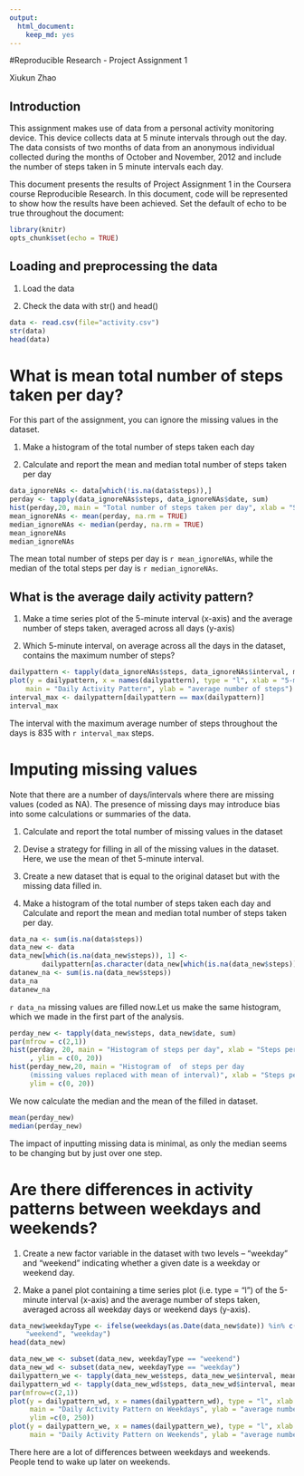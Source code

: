 ---
output: 
  html_document: 
    keep_md: yes
---

#Reproducible Research - Project Assignment 1

Xiukun Zhao

## Introduction

This assignment makes use of data from a personal activity monitoring device. This device collects data at 5 minute intervals through out the day. The data consists of two months of data from an anonymous individual collected during the months of October and November, 2012 and include the number of steps taken in 5 minute intervals each day.

This document presents the results of Project Assignment 1 in the Coursera course Reproducible Research.
In this document, code will be represented to show how the results have been achieved. Set the default of echo to be true throughout the document:

```{r}
library(knitr)
opts_chunk$set(echo = TRUE)
```

## Loading and preprocessing the data

1. Load the data 

2. Check the data with str() and head()

```{r loadingdata}
data <- read.csv(file="activity.csv")
str(data)
head(data)
```

# What is mean total number of steps taken per day?

For this part of the assignment, you can ignore the missing values in the dataset.

1. Make a histogram of the total number of steps taken each day

2. Calculate and report the mean and median total number of steps taken per day

```{r meanwithoutmissing}
data_ignoreNAs <- data[which(!is.na(data$steps)),]
perday <- tapply(data_ignoreNAs$steps, data_ignoreNAs$date, sum)
hist(perday,20, main = "Total number of steps taken per day", xlab = "Steps per day")
mean_ignoreNAs <- mean(perday, na.rm = TRUE)
median_ignoreNAs <- median(perday, na.rm = TRUE)
mean_ignoreNAs
median_ignoreNAs
```

The mean total number of steps per day is `r mean_ignoreNAs`, while the median of the total steps per day is `r median_ignoreNAs`.

## What is the average daily activity pattern?

1. Make a time series plot of the 5-minute interval (x-axis) and the average number of steps taken, averaged across all days (y-axis)

2. Which 5-minute interval, on average across all the days in the dataset, contains the maximum number of steps?

```{r dailypattern}
dailypattern <- tapply(data_ignoreNAs$steps, data_ignoreNAs$interval, mean)
plot(y = dailypattern, x = names(dailypattern), type = "l", xlab = "5-minute interval", 
    main = "Daily Activity Pattern", ylab = "average number of steps")
interval_max <- dailypattern[dailypattern == max(dailypattern)]
interval_max
```

The interval with the maximum average number of steps throughout the days is 835 with `r interval_max` steps.

# Imputing missing values

Note that there are a number of days/intervals where there are missing values (coded as NA). The presence of missing days may introduce bias into some calculations or summaries of the data.

1. Calculate and report the total number of missing values in the dataset 

2. Devise a strategy for filling in all of the missing values in the dataset. Here, we use the mean of thet 5-minute interval.

3. Create a new dataset that is equal to the original dataset but with the missing data filled in.

4. Make a histogram of the total number of steps taken each day and Calculate and report the mean and median total number of steps taken per day. 

```{r imputingNA}
data_na <- sum(is.na(data$steps))
data_new <- data
data_new[which(is.na(data_new$steps)), 1] <-
        dailypattern[as.character(data_new[which(is.na(data_new$steps)), 3])]
datanew_na <- sum(is.na(data_new$steps))
data_na
datanew_na
```

`r data_na` missing values are filled now.Let us make the same histogram, which we made in the first part of the analysis.

```{r hist, fig.height=10}
perday_new <- tapply(data_new$steps, data_new$date, sum)
par(mfrow = c(2,1))
hist(perday, 20, main = "Histogram of steps per day", xlab = "Steps per day"
     , ylim = c(0, 20))
hist(perday_new,20, main = "Histogram of  of steps per day  
     (missing values replaced with mean of interval)", xlab = "Steps per day",
     ylim = c(0, 20))
```

We now calculate the median and the mean of the filled in dataset.

```{r mean}
mean(perday_new)
median(perday_new)
```

The impact of inputting missing data is minimal, as only the median seems to be changing but by just over one step.

# Are there differences in activity patterns between weekdays and weekends?

1. Create a new factor variable in the dataset with two levels -- "weekday" and "weekend" indicating whether a given date is a weekday or weekend day.

2. Make a panel plot containing a time series plot (i.e. type = "l") of the 5-minute interval (x-axis) and the average number of steps taken, averaged across all weekday days or weekend days (y-axis). 

```{r addweekdays}
data_new$weekdayType <- ifelse(weekdays(as.Date(data_new$date)) %in% c("Satuday", "Sunday"), 
    "weekend", "weekday")
head(data_new)
```

```{r plot2, fig.height=10}
data_new_we <- subset(data_new, weekdayType == "weekend") 
data_new_wd <- subset(data_new, weekdayType == "weekday") 
dailypattern_we <- tapply(data_new_we$steps, data_new_we$interval, mean)
dailypattern_wd <- tapply(data_new_wd$steps, data_new_wd$interval, mean)
par(mfrow=c(2,1))
plot(y = dailypattern_wd, x = names(dailypattern_wd), type = "l", xlab = "5-minute interval", 
     main = "Daily Activity Pattern on Weekdays", ylab = "average number of steps", 
     ylim =c(0, 250))
plot(y = dailypattern_we, x = names(dailypattern_we), type = "l", xlab = "5-minute interval", 
     main = "Daily Activity Pattern on Weekends", ylab = "average number of steps")
```    
    
There here are a lot of differences between weekdays and weekends. People tend to wake up later on weekends.

